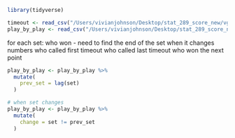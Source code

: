 
```r
library(tidyverse)
```

```r
timeout <- read_csv("/Users/vivianjohnson/Desktop/stat_289_score_new/vgjohn/volleyball_timeouts_single_prop/Exploration/timeout.csv")
play_by_play <- read_csv("/Users/vivianjohnson/Desktop/stat_289_score_new/vgjohn/volleyball_timeouts_single_prop/cassie_data/play_by_playFINAL3.csv")
```

for each set: 
who won - need to find the end of the set when it changes numbers 
who called first timeout 
who called last timeout 
who won the next point 

```r
play_by_play <- play_by_play %>%
  mutate(
    prev_set = lag(set)
  )

# when set changes 
play_by_play <- play_by_play %>%
  mutate(
    change = set != prev_set
  )
```


